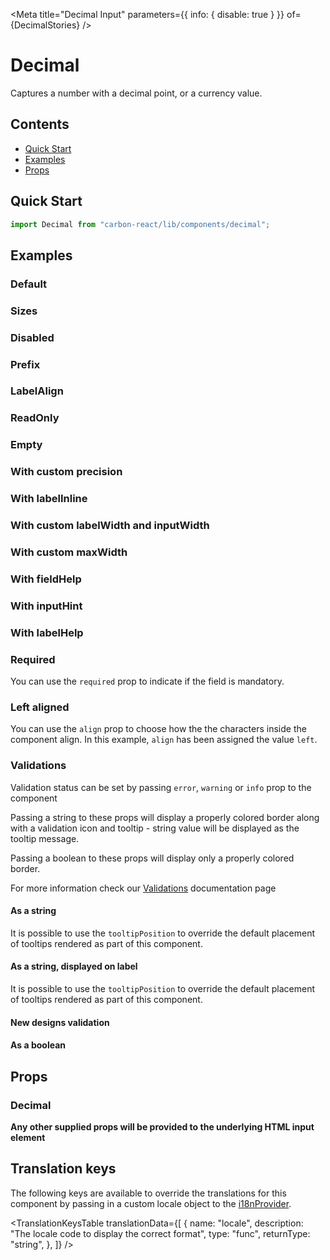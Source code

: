 

<Meta
  title="Decimal Input"
  parameters={{ info: { disable: true } }}
  of={DecimalStories}
/>

# Decimal

Captures a number with a decimal point, or a currency value.

## Contents

- [Quick Start](#quick-start)
- [Examples](#examples)
- [Props](#props)

## Quick Start

```javascript
import Decimal from "carbon-react/lib/components/decimal";
```

## Examples

### Default

<Canvas of={DecimalStories.DefaultStory} />

### Sizes

<Canvas of={DecimalStories.Sizes} />

### Disabled

<Canvas of={DecimalStories.Disabled} />

### Prefix

<Canvas of={DecimalStories.Prefix} />

### LabelAlign

<Canvas of={DecimalStories.LabelAlign} />

### ReadOnly

<Canvas of={DecimalStories.ReadOnly} />

### Empty

<Canvas of={DecimalStories.Empty} />

### With custom precision

<Canvas of={DecimalStories.WithCustomPrecision} />

### With labelInline

<Canvas of={DecimalStories.LabelInline} />

### With custom labelWidth and inputWidth

<Canvas
  of={DecimalStories.WithCustomLabelWidthAndInputWidth}
/>

### With custom maxWidth

<Canvas of={DecimalStories.WithCustomMaxWidth} />

### With fieldHelp

<Canvas of={DecimalStories.WithFieldHelp} />

### With inputHint

<Canvas story={DecimalStories.WithInputHint} />

### With labelHelp

<Canvas of={DecimalStories.WithLabelHelp} />

### Required

You can use the `required` prop to indicate if the field is mandatory.

<Canvas of={DecimalStories.Required} />

### Left aligned

You can use the `align` prop to choose how the the characters inside the component align.
In this example, `align` has been assigned the value `left`.

<Canvas of={DecimalStories.LeftAligned} />

### Validations

Validation status can be set by passing `error`, `warning` or `info` prop to the component

Passing a string to these props will display a properly colored border along with a validation icon and tooltip - string value will be displayed as the tooltip message.

Passing a boolean to these props will display only a properly colored border.

For more information check our [Validations](?path=/docs/documentation-validations--page "Validations") documentation page

#### As a string

<Canvas
  of={DecimalStories.ValidationsStringComponent}
/>

It is possible to use the `tooltipPosition` to override the default placement of tooltips rendered as part of this component.

<Canvas
  of={DecimalStories.ValidationsTooltip}
/>

#### As a string, displayed on label

<Canvas
  of={DecimalStories.ValidationsStringLabel}
/>

It is possible to use the `tooltipPosition` to override the default placement of tooltips rendered as part of this component.

<Canvas
  of={DecimalStories.ValidationsTooltipLabel}
/>

#### New designs validation

<Canvas
  of={DecimalStories.ValidationsRedesign}
/>

#### As a boolean

<Canvas of={DecimalStories.ValidationsBoolean} />

## Props

### Decimal

<ArgTypes of={DecimalStories} />

**Any other supplied props will be provided to the underlying HTML input element**

## Translation keys

The following keys are available to override the translations for this component by passing in a custom locale object to the
[i18nProvider](https://carbon.sage.com/?path=/story/documentation-i18n--page).

<TranslationKeysTable
  translationData={[
    {
      name: "locale",
      description: "The locale code to display the correct format",
      type: "func",
      returnType: "string",
    },
  ]}
/>

